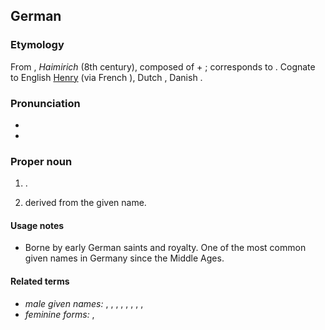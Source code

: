 ==German==

===Etymology===
From {{inh|de|goh|Heimrih}}, ''Haimirich'' (8th century), composed of {{m|goh|heim||home}} + {{m|goh|rihhi||ruler}}; corresponds to {{inh|de|gem-pro|*Haimarīks}}.
Cognate to English [[Henry]] (via French {{l|fr|Henri}}), Dutch {{m|nl|Hendrik}}, Danish {{m|da|Henrik}}.

===Pronunciation===
* {{IPA|[ˈhaɪnʁɪç]|lang=de}}
* {{audio|De-Heinrich.ogg|Audio|lang=de}}

===Proper noun===
{{de-proper noun|m}}

# {{given name|male|lang=de}}.
# {{surname|lang=de|from=given names|dot=}} derived from the given name.

====Usage notes====
* Borne by early German saints and royalty. One of the most common given names in Germany since the Middle Ages.

====Related terms====
* ''male given names:'' {{l|de|Emmerich}}, {{l|de|Harry}}, {{l|de|Heiko}}, {{l|de|Heine}}, {{l|de|Heiner}}, {{l|de|Heinz}}, {{l|de|Henri}}, {{l|de|Henry}}, {{l|de|Hinrich}}
* ''feminine forms:'' {{l|de|Heike}}, {{l|de|Henny}}